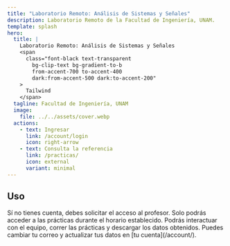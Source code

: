 ```yaml
---
title: "Laboratorio Remoto: Análisis de Sistemas y Señales"
description: Laboratorio Remoto de la Facultad de Ingeniería, UNAM.
template: splash
hero:
  title: |
    Laboratorio Remoto: Análisis de Sistemas y Señales
    <span
      class="font-black text-transparent
        bg-clip-text bg-gradient-to-b
        from-accent-700 to-accent-400
        dark:from-accent-500 dark:to-accent-200"
    >
      Tailwind
    </span>
  tagline: Facultad de Ingeniería, UNAM
  image:
    file: ../../assets/cover.webp
  actions:
    - text: Ingresar
      link: /account/login
      icon: right-arrow
    - text: Consulta la referencia
      link: /practicas/
      icon: external
      variant: minimal
---
```



## Uso

<CardGrid stagger>
	<Card title="Inicia sesión" icon="laptop">
		Sí no tienes cuenta, debes solicitar el acceso al profesor.
	</Card>
	<Card title="Reserva un horario" icon="list-format">
		Solo podrás acceder a las prácticas durante el horario establecido.
	</Card>
	<Card title="Ingresa en tu horario reservado" icon="rocket">
		Podrás interactuar con el equipo, correr las prácticas y descargar los datos obtenidos.
	</Card>
	<Card title="Actualiza tu cuenta" icon="setting">
		Puedes cambiar tu correo y actualizar tus datos en [tu cuenta](/account/).
	</Card>
</CardGrid>
